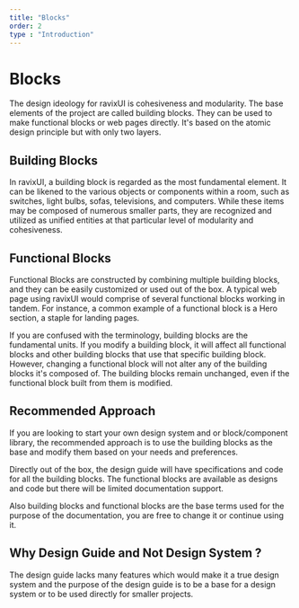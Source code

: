 ```yaml
---
title: "Blocks"
order: 2
type : "Introduction"
---
```


# Blocks

The design ideology for ravixUI is cohesiveness and modularity. The base elements of the project are called building blocks. They can be used to make functional blocks or web pages directly. It's based on the atomic design principle but with only two layers.

## Building Blocks

In ravixUI, a building block is regarded as the most fundamental element. It can be likened to the various objects or components within a room, such as switches, light bulbs, sofas, televisions, and computers. While these items may be composed of numerous smaller parts, they are recognized and utilized as unified entities at that particular level of modularity and cohesiveness.

## Functional Blocks

Functional Blocks are constructed by combining multiple building blocks, and they can be easily customized or used out of the box. A typical web page using ravixUI would comprise of several functional blocks working in tandem. For instance, a common example of a functional block is a Hero section, a staple for landing pages.

If you are confused with the terminology, building blocks are the fundamental units. If you modify a building block, it will affect all functional blocks and other building blocks that use that specific building block. However, changing a functional block will not alter any of the building blocks it's composed of. The building blocks remain unchanged, even if the functional block built from them is modified.

## Recommended Approach

If you are looking to start your own design system and or block/component library, the recommended approach is to use the building blocks as the base and modify them based on your needs and preferences.

Directly out of the box, the design guide will have specifications and code for all the building blocks. The functional blocks are available as designs and code but there will be limited documentation support.

Also building blocks and functional blocks are the base terms used for the purpose of the documentation, you are free to change it or continue using it.

## Why Design Guide and Not Design System ?

The design guide lacks many features which would make it a true design system and the purpose of the design guide is to be a base for a design system or to be used directly for smaller projects.
